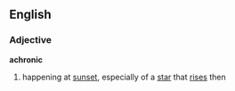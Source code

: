 ==English==
===Adjective===
'''achronic'''
#{{astronomy}} happening at [[sunset]], especially of a [[star]] that [[rise]]s then